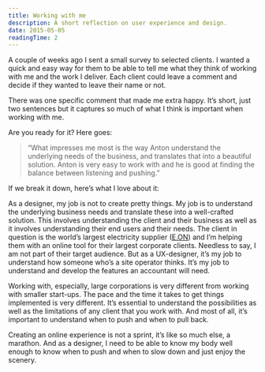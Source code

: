 ```yaml
---
title: Working with me
description: A short reflection on user experience and design.
date: 2015-05-05
readingTime: 2
---
```


A couple of weeks ago I sent a small survey to selected clients. I wanted a quick and easy way for them to be able to tell me what they think of working with me and the work I deliver. Each client could leave a comment and decide if they wanted to leave their name or not.

There was one specific comment that made me extra happy. It&#8217;s short, just two sentences but it captures so much of what I think is important when working with me.

Are you ready for it? Here goes:

> &#8220;What impresses me most is the way Anton understand the underlying needs of the business, and translates that into a beautiful solution. Anton is very easy to work with and he is good at finding the balance between listening and pushing.&#8221;

If we break it down, here&#8217;s what I love about it:

As a designer, my job is not to create pretty things. My job is to understand the underlying business needs and translate these into a well-crafted solution. This involves understanding the client and their business as well as it involves understanding their end users and their needs. The client in question is the world&#8217;s largest electricity supplier (<a href="http://www.eon.com/en.html" target="_blank">E.ON</a>) and I&#8217;m helping them with an online tool for their largest corporate clients. Needless to say, I am not part of their target audience. But as a UX-designer, it&#8217;s my job to understand how someone who&#8217;s a site operator thinks. It&#8217;s my job to understand and develop the features an accountant will need.

Working with, especially, large corporations is very different from working with smaller start-ups. The pace and the time it takes to get things implemented is very different. It&#8217;s essential to understand the possibilities as well as the limitations of any client that you work with. And most of all, it&#8217;s important to understand when to push and when to pull back.

Creating an online experience is not a sprint, it&#8217;s like so much else, a marathon. And as a designer, I need to be able to know my body well enough to know when to push and when to slow down and just enjoy the scenery.